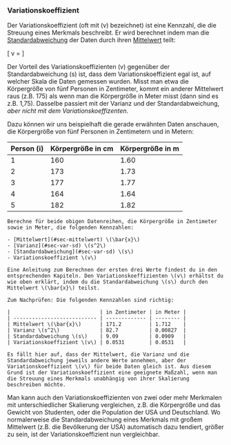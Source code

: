 ### Variationskoeffizient

Der Variationskoeffizient (oft mit \(v\) bezeichnet) ist eine Kennzahl, die die Streuung eines Merkmals beschreibt. Er wird berechnet indem man die [Standardabweichung](#sec-var-sd) der Daten durch ihren [Mittelwert](#sec-mittelwert) teilt:

\[ v = \frac{s}{\bar{x}} \]

Der Vorteil des Variationskoeffizienten \(v\) gegenüber der Standardabweichung \(s\) ist, dass dem Variationskoeffizient egal ist, auf welcher Skala die Daten gemessen wurden. Misst man etwa die Körpergröße von fünf Personen in Zentimeter, kommt ein anderer Mittelwert raus (z.B. 175) als wenn man die Körpergröße in Meter misst (dann sind es z.B. 1,75). Dasselbe passiert mit der Varianz und der Standardabweichung, *aber nicht mit dem Variationskoeffizenten*.

Dazu können wir uns beispielhaft die gerade erwähnten Daten anschauen, die Körpergröße von fünf Personen in Zentimetern und in Metern:

| Person \(i\) | Körpergröße in cm | Körpergröße in m |
| ------------ | ----------------- | ---------------- |
| 1            | 160               | 1.60             |
| 2            | 173               | 1.73             |
| 3            | 177               | 1.77             |
| 4            | 164               | 1.64             |
| 5            | 182               | 1.82             |

```exercise

Berechne für beide obigen Datenreihen, die Körpergröße in Zentimeter sowie in Meter, die folgenden Kennzahlen:

- [Mittelwert](#sec-mittelwert) \(\bar{x}\)
- [Varianz](#sec-var-sd) \(s^2\)
- [Standardabweichung](#sec-var-sd) \(s\)
- Variationskoeffizient \(v\)

Eine Anleitung zum Berechnen der ersten drei Werte findest du in den entsprechenden Kapiteln. Den Variationskoeffizienten \(v\) erhältst du wie oben erklärt, indem du die Standardabweichung \(s\) durch den Mittelwert \(\bar{x}\) teilst.
```

```solution
Zum Nachprüfen: Die folgenden Kennzahlen sind richtig:

|                             | in Zentimeter | in Meter |
| --------------------------- | ------------- | -------- |
| Mittelwert \(\bar{x}\)      | 171.2         | 1.712    |
| Varianz \(s^2\)             | 82.7          | 0.00827  |
| Standardabweichung \(s\)    | 9.09          | 0.0909   |
| Variationskoeffizient \(v\) | 0.0531        | 0.0531   |

Es fällt hier auf, dass der Mittelwert, die Varianz und die Standardabweichung jeweils andere Werte annehmen, aber der Variationskoeffizient \(v\) für beide Daten gleich ist. Aus diesem Grund ist der Variationskoeffizient eine geeignete Maßzahl, wenn man die Streuung eines Merkmals unabhängig von ihrer Skalierung beschreiben möchte.
```

Man kann auch den Variationskoeffizienten von zwei oder mehr Merkmalen mit unterschiedlicher Skalierung vergleichen, z.B. die Körpergröße und das Gewicht von Studenten, oder die Population der USA und Deutschland. Wo normalerweise die Standardabweichung eines Merkmals mit großem Mittelwert (z.B. die Bevölkerung der USA) automatisch dazu tendiert, größer zu sein, ist der Variationskoeffizient nun vergleichbar.